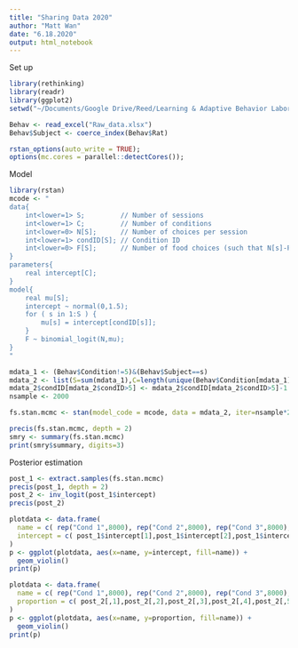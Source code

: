 ```yaml
---
title: "Sharing Data 2020"
author: "Matt Wan"
date: "6.18.2020"
output: html_notebook
---
```


Set up 

```r
library(rethinking)
library(readr)
library(ggplot2)
setwd("~/Documents/Google Drive/Reed/Learning & Adaptive Behavior Laboratory/Sharing Data - Matt")

Behav <- read_excel("Raw_data.xlsx")
Behav$Subject <- coerce_index(Behav$Rat)

rstan_options(auto_write = TRUE);
options(mc.cores = parallel::detectCores());
```

Model 

```r
library(rstan)
mcode <- "
data{
	int<lower=1> S;         // Number of sessions
	int<lower=1> C;         // Number of conditions
	int<lower=0> N[S];      // Number of choices per session
	int<lower=1> condID[S]; // Condition ID
	int<lower=0> F[S];      // Number of food choices (such that N[s]-F[s]=Social[s])
}
parameters{
	real intercept[C];
}
model{
	real mu[S];
	intercept ~ normal(0,1.5);
	for ( s in 1:S ) {
		mu[s] = intercept[condID[s]];
	}
	F ~ binomial_logit(N,mu);
}
"

mdata_1 <- (Behav$Condition!=5)&(Behav$Subject==s)
mdata_2 <- list(S=sum(mdata_1),C=length(unique(Behav$Condition[mdata_1])),N=Behav$Social[mdata_1]+Behav$Food[mdata_1],condID=Behav$Condition[mdata_1],F=Behav$Food[mdata_1])
mdata_2$condID[mdata_2$condID>5] <- mdata_2$condID[mdata_2$condID>5]-1
nsample <- 2000

fs.stan.mcmc <- stan(model_code = mcode, data = mdata_2, iter=nsample*2, warmup=nsample, chains=4, cores=1, control=list(adapt_delta=0.99,max_treedepth=15))

precis(fs.stan.mcmc, depth = 2)
smry <- summary(fs.stan.mcmc)
print(smry$summary, digits=3)
```

Posterior estimation


```r
post_1 <- extract.samples(fs.stan.mcmc)
precis(post_1, depth = 2)
post_2 <- inv_logit(post_1$intercept)
precis(post_2)

plotdata <- data.frame(
  name = c( rep("Cond 1",8000), rep("Cond 2",8000), rep("Cond 3",8000), rep("Cond 4",8000), rep("Cond 6",8000), rep("Cond 7",8000) ),
  intercept = c( post_1$intercept[1],post_1$intercept[2],post_1$intercept[3],post_1$intercept[4],post_1$intercept[5],post_1$intercept[6] )
)
p <- ggplot(plotdata, aes(x=name, y=intercept, fill=name)) +
  geom_violin()
print(p)

plotdata <- data.frame(
  name = c( rep("Cond 1",8000), rep("Cond 2",8000), rep("Cond 3",8000), rep("Cond 4",8000), rep("Cond 6",8000), rep("Cond 7",8000) ),
  proportion = c( post_2[,1],post_2[,2],post_2[,3],post_2[,4],post_2[,5],post_2[,6] )
)
p <- ggplot(plotdata, aes(x=name, y=proportion, fill=name)) +
  geom_violin()
print(p)
```

